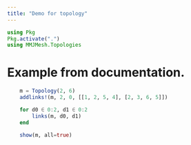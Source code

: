 ```yaml
---
title: "Demo for topology"
---
```


```julia
using Pkg
Pkg.activate(".")
using MMJMesh.Topologies
```


# Example from documentation.

```julia
    m = Topology(2, 6)
    addlinks!(m, 2, 0, [[1, 2, 5, 4], [2, 3, 6, 5]])

    for d0 ∈ 0:2, d1 ∈ 0:2
        links(m, d0, d1)
    end

    show(m, all=true)
```

